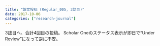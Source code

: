 ```yaml
---
title: "論文投稿 (Regular_005, 3誌目)"
date: 2017-10-06
categories: ["research-journal"]
---
```


3誌目へ、合計4回目の投稿。
Scholar Oneのステータス表示が即日で“Under Review”になって逆に不安。
